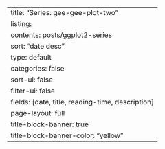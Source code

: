 ---
title: "Series: gee-gee-plot-two"
listing:
  contents: posts/ggplot2-series
  sort: "date desc"
  type: default
  categories: false
  sort-ui: false
  filter-ui: false
  fields: [date, title, reading-time, description]
page-layout: full
title-block-banner: true
title-block-banner-color: "yellow"
---